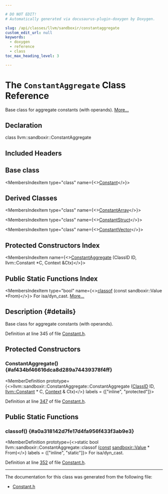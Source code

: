 ```yaml
---

# DO NOT EDIT!
# Automatically generated via docusaurus-plugin-doxygen by Doxygen.

slug: /api/classes/llvm/sandboxir/constantaggregate
custom_edit_url: null
keywords:
  - doxygen
  - reference
  - class
toc_max_heading_level: 3

---
```





# The `ConstantAggregate` Class Reference

<DoxygenPage pluginConfig={pluginConfig}>

Base class for aggregate constants (with operands). <a href="#details">More...</a>

## Declaration

<CodeBlock>class llvm::sandboxir::ConstantAggregate</CodeBlock>

## Included Headers

<IncludesList>
<IncludesListItem
  filePath="llvm/SandboxIR/Constant.h"
  permalink="/docs/api/files/include/include/llvm/include/llvm/sandboxir/constant-h"
  isLocal="true" />
</IncludesList>

## Base class

<MembersIndex>

<MembersIndexItem
  type="class"
  name={<><a href="/docs/api/classes/llvm/sandboxir/constant">Constant</a></>}>
</MembersIndexItem>

</MembersIndex>

## Derived Classes

<MembersIndex>

<MembersIndexItem
  type="class"
  name={<><a href="/docs/api/classes/llvm/sandboxir/constantarray">ConstantArray</a></>}>
</MembersIndexItem>

<MembersIndexItem
  type="class"
  name={<><a href="/docs/api/classes/llvm/sandboxir/constantstruct">ConstantStruct</a></>}>
</MembersIndexItem>

<MembersIndexItem
  type="class"
  name={<><a href="/docs/api/classes/llvm/sandboxir/constantvector">ConstantVector</a></>}>
</MembersIndexItem>

</MembersIndex>

## Protected Constructors Index

<MembersIndex>

<MembersIndexItem
  name={<><a href="#af434bf46616dca8d289a74439378f4ff">ConstantAggregate</a> (ClassID ID, llvm::Constant &#42;C, Context &amp;Ctx)</>}>
</MembersIndexItem>

</MembersIndex>

## Public Static Functions Index

<MembersIndex>

<MembersIndexItem
  type="bool"
  name={<><a href="#a0a318142d7fe17d4fa956f433f3ab9e3">classof</a> (const sandboxir::Value &#42;From)</>}>
For isa/dyn&#95;cast. <a href="#a0a318142d7fe17d4fa956f433f3ab9e3">More...</a>
</MembersIndexItem>

</MembersIndex>

## Description {#details}

Base class for aggregate constants (with operands).

Definition at line 345 of file <a href="/docs/api/files/include/include/llvm/include/llvm/sandboxir/constant-h">Constant.h</a>.

<SectionDefinition>

## Protected Constructors

### ConstantAggregate() {#af434bf46616dca8d289a74439378f4ff}

<MemberDefinition
  prototype={<>llvm::sandboxir::ConstantAggregate::ConstantAggregate (<a href="/docs/api/classes/llvm/sandboxir/value/#afa2029c46b6caf94a7d05ceb0dbcefe9">ClassID</a> ID, <a href="/docs/api/classes/llvm/constant">llvm::Constant</a> &#42; C, <a href="/docs/api/classes/llvm/sandboxir/context">Context</a> &amp; Ctx)</>}
  labels = {["inline", "protected"]}>

Definition at line <a href="/docs/api/files/include/include/llvm/include/llvm/sandboxir/constant-h/#l00347">347</a> of file <a href="/docs/api/files/include/include/llvm/include/llvm/sandboxir/constant-h">Constant.h</a>.
</MemberDefinition>

</SectionDefinition>

<SectionDefinition>

## Public Static Functions

### classof() {#a0a318142d7fe17d4fa956f433f3ab9e3}

<MemberDefinition
  prototype={<>static bool llvm::sandboxir::ConstantAggregate::classof (<a href="/docs/api/files/lib/lib/target/lib/target/aarch64/aarch64promoteconstant-cpp/#a90f8350fecae261c25be85d38b451bff">const</a> <a href="/docs/api/classes/llvm/sandboxir/value">sandboxir::Value</a> &#42; From)</>}
  labels = {["inline", "static"]}>
For isa/dyn&#95;cast.

Definition at line <a href="/docs/api/files/include/include/llvm/include/llvm/sandboxir/constant-h/#l00352">352</a> of file <a href="/docs/api/files/include/include/llvm/include/llvm/sandboxir/constant-h">Constant.h</a>.
</MemberDefinition>

</SectionDefinition>

<hr/>

The documentation for this class was generated from the following file:

<ul>
<li><a href="/docs/api/files/include/include/llvm/include/llvm/sandboxir/constant-h">Constant.h</a></li>
</ul>

</DoxygenPage>
